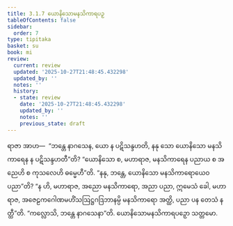 ```yaml
---
title: 3.1.7 ယောနိသောမနသိကာရပဉှ
tableOfContents: false
sidebar:
  order: 7
type: tipitaka
basket: su
book: mi
review:
  current: review
  updated: '2025-10-27T21:48:45.432298'
  updated_by: ''
  notes: ''
  history:
  - state: review
    date: '2025-10-27T21:48:45.432298'
    updated_by: ''
    notes: ''
    previous_state: draft
---
```



<ReviewStatus review={frontmatter.review} showDetails={true} />

<HypothesisAnnotation frontmatter={frontmatter} />

<DynamicBreadcrumb />

<Division number="30" book="mi" e="ch" v="28">

<Paragraph number="125" book="mi">
ရာဇာ အာဟ—  “ဘန္တေ နာဂသေန, ယော န ပဋိသန္ဒဟတိ, နနု သော ယောနိသော မနသိကာရေန န ပဋိသန္ဒဟတီ”တိ? “ယောနိသော စ, မဟာရာဇ, မနသိကာရေန ပညာယ စ အညေဟိ စ ကုသလေဟိ ဓမ္မေဟီ”တိ. “နနု, ဘန္တေ, ယောနိသော မနသိကာရောယေဝ ပညာ”တိ? “န ဟိ, မဟာရာဇ, အညော မနသိကာရော, အညာ ပညာ, ဣမေသံ ခေါ, မဟာရာဇ, အဇေဠကဂေါဏမဟိံသဩဋ္ဌဂဒြဘာနမ္ပိ မနသိကာရော အတ္ထိ, ပညာ ပန တေသံ နတ္ထီ”တိ.
</Paragraph>

<Paragraph number="126" book="mi">
“ကလ္လောသိ, ဘန္တေ နာဂသေနာ”တိ.

</Paragraph>
</Division>

<Paragraph number="127" type="center" book="mi">
ယောနိသောမနသိကာရပဉှော သတ္တမော.
</Paragraph>